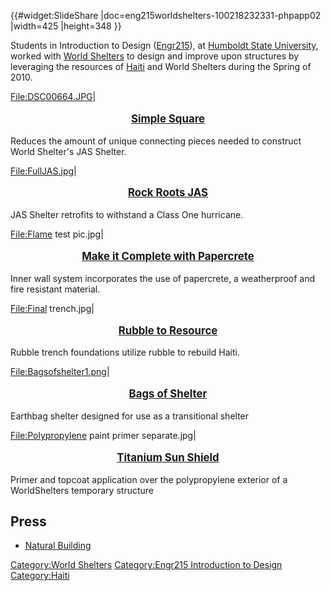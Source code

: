 {{TOCright}}
{{#widget:SlideShare
|doc=eng215worldshelters-100218232331-phpapp02
|width=425
|height=348
}}

Students in Introduction to Design ([[Engr215]]), at [[Humboldt State University]], worked with [http://worldshelters.org/ World Shelters] to design and improve upon structures by leveraging the resources of [[Haiti]] and World Shelters during the Spring of 2010.

<gallery caption="[[Engr215 World Shelters| Spring 2010 ENGR 215 Intro to Design Projects - World Shelters]]">
File:DSC00664.JPG|<big><center>'''[[World Shelters Simple Square|Simple Square]]'''</center></big>Reduces the amount of unique connecting pieces needed to construct World Shelter's JAS Shelter.

File:FullJAS.jpg|<big><center>'''[[World Shelters Rock Roots J.A.S|Rock Roots JAS]]'''</center></big>JAS Shelter retrofits to withstand a Class One hurricane.

File:Flame test pic.jpg|<big><center>'''[[World Shelters Make it Complete with Papercrete|Make it Complete with Papercrete]]'''</center></big>Inner wall system incorporates the use of papercrete, a weatherproof and fire resistant material.

File:Final trench.jpg|<big><center>'''[[World Shelters Rubble to Resource|Rubble to Resource]]'''</center></big>Rubble trench foundations utilize rubble to rebuild Haiti.

File:Bagsofshelter1.png|<big><center>'''[[World Shelters Bags of Shelter|Bags of Shelter]]'''</center></big>Earthbag shelter designed for use as a transitional shelter

File:Polypropylene paint primer separate.jpg|<big><center>'''[[World Shelters Titanium Sun Shield|Titanium Sun Shield]]'''</center></big>Primer and topcoat application over the polypropylene exterior of a WorldShelters temporary structure
</gallery>

==Press==
*[http://naturalbuildingblog.com/world-shelters-bags-of-shelter/ Natural Building]

[[Category:World Shelters]]
[[Category:Engr215 Introduction to Design]]
[[Category:Haiti]]